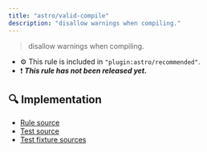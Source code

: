 ```yaml
---
title: "astro/valid-compile"
description: "disallow warnings when compiling."
---
```


> disallow warnings when compiling.

- ⚙ This rule is included in `"plugin:astro/recommended"`.
- ❗ <badge text="This rule has not been released yet." vertical="middle" type="error"> **_This rule has not been released yet._** </badge>



## 🔍 Implementation

- [Rule source](https://github.com/ota-meshi/eslint-plugin-astro/blob/main/src/rules/valid-compile.ts)
- [Test source](https://github.com/ota-meshi/eslint-plugin-astro/blob/main/tests/src/rules/valid-compile.ts)
- [Test fixture sources](https://github.com/ota-meshi/eslint-plugin-astro/tree/main/tests/fixtures/rules/valid-compile)
